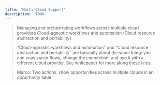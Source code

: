 ```yaml
---
title: 'Multi-Cloud Support'
description: 'TODO'
---
```


> Managing and orchestrating workflows across multiple cloud providers
Cloud-agnostic workflows and automation (Cloud resource abstraction and portability)

> "Cloud-agnostic workflows and automation" and "Cloud resource abstraction and portability" are basically about the same thing: you can copy-paste flows, change the connection, and use it with a different cloud provider. See whitepaper for more along these lines.

> Marco: Two actions: show opportunities across multiple clouds in an opportunity table

